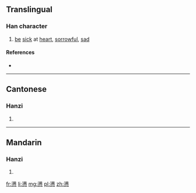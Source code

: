 {{also|懣}}
==Translingual==

===Han character===
{{Han char|rn=61|rad=心|as=13|sn=17|four=|canj=EBP,XEBP|ids=⿱满心}}

# [[be]] [[sick]] at [[heart]], [[sorrowful]], [[sad]]

====References====
* {{Han ref|kx=0406.141|hdz=42359.040|uh=61D1|ud=25041}}

----

==Cantonese==

===Hanzi===
{{yue-hanzi|jyut=[[mun6]]|y=mun6|tra=懣}}

# {{defn|lang=yue|sort=心13}}

----

==Mandarin==

===Hanzi===
{{cmn-hanzi|tra=懣|pin=[[mèn]] ([[men4]])|wg=men<sup>4</sup>}}

# {{defn|lang=cmn|sort=心13}}

[[fr:懑]]
[[li:懑]]
[[mg:懑]]
[[pl:懑]]
[[zh:懑]]